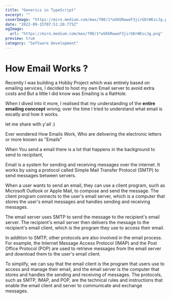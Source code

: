```yaml
---
title: "Generics in TypeScript"
excerpt: ""
coverImage: "https://miro.medium.com/max/700/1*wSKGRwwoF3jirGDrWEscJg.png"
date: "2022-09-15T07:51:20.775Z"
ogImage:
  url: "https://miro.medium.com/max/700/1*wSKGRwwoF3jirGDrWEscJg.png"
preview: true
category: "Software Development"
---
```


# How Email Works ?

Recently I was building a Hobby Project which was entirely based on emailing services, I decided to host my own Email server to avoid extra costs and But a little I did know was Emailing is a RatHole.

When I dived into it more, I realised that my understanding of the **entire emailing conccept** wrong; over the time I tried to understand what email is excatly and how it works.

let me share with y'all :)

Ever wondered How Emails Work, Who are delivering the electronic letters or more known as "Emails"

When You send a email there is a lot that happens in the background to send to recipitant,


Email is a system for sending and receiving messages over the internet. It works by using a protocol called Simple Mail Transfer Protocol (SMTP) to send messages between servers.

When a user wants to send an email, they can use a client program, such as Microsoft Outlook or Apple Mail, to compose and send the message. The client program connects to the user's email server, which is a computer that stores the user's email messages and handles sending and receiving messages.

The email server uses SMTP to send the message to the recipient's email server. The recipient's email server then delivers the message to the recipient's email client, which is the program they use to access their email.

In addition to SMTP, other protocols are also involved in the email process. For example, the Internet Message Access Protocol (IMAP) and the Post Office Protocol (POP) are used to retrieve messages from the email server and download them to the user's email client.

To simplify, we can say that the email client is the program that users use to access and manage their email, and the email server is the computer that stores and handles the sending and receiving of messages. The protocols, such as SMTP, IMAP, and POP, are the technical rules and instructions that enable the email client and server to communicate and exchange messages.
